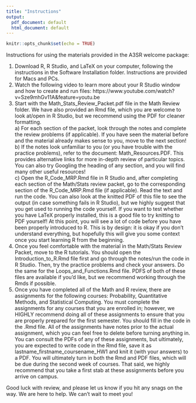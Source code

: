 ```yaml
---
title: "Instructions"
output:
  pdf_document: default
  html_document: default
---
```


```r
knitr::opts_chunk$set(echo = TRUE)
```
  
Instructions for using the materials provided in the A3SR welcome package:  

  1. Download R, R Studio, and LaTeX on your computer, following the instructions in the Software Installation folder. Instructions are provided for Macs and PCs.
  2. Watch the following video to learn more about your R Studio window and how to create and run files: https://www.youtube.com/watch?v=Sze9mhGv11A&feature=youtu.be 
  3. Start with the Math_Stats_Review_Packet.pdf file in the Math Review folder. We have also provided an Rmd file, which you are welcome to look at/open in R Studio, but we recommend using the PDF for cleaner formatting.  
    a) For each section of the packet, look through the notes and complete the review problems (if applicable). If you have seen the material before and the material already makes sense to you, move to the next section! 
    b) If the notes look unfamiliar to you (or you have trouble with the practice problems), refer to the document: Math_Resources.PDF. This provides alternative links for more in-depth review of particular topics. You can also try Googling the heading of any section, and you will find many other useful resources!  
    c) Open the R_Code_MRP.Rmd file in R Studio and, after completing each section of the Math/Stats review packet, go to the corresponding section of the R_Code_MRP.Rmd file (if applicable). Read the text and run the code. You can also look at the knitted PDF of this file to see the output (in case something fails in R Studio), but we highly suggest that you get used to running the code yourself. If you want to test whether you have LaTeX properly installed, this is a good file to try knitting to PDF yourself! At this point, you will see a lot of code before you have been properly introduced to R. This is by design: it is okay if you don't understand everything, but hopefully this will give you some context once you start learning R from the beginning.  
  4. Once you feel comfortable with the material in the Math/Stats Review Packet, move to the R tutorials. You should open the Introduction_to_R.Rmd file first and go through the notes/run the code in R Studio. Then, try the practice problems and check your answers. Do the same for the Loops_and_Functions.Rmd file. PDFS of both of these files are available if you'd like, but we recommend working through the Rmds if possible. 
  5. Once you have completed all of the Math and R review, there are assignments for the following courses: Probability, Quantitative Methods, and Statistical Computing. You must complete the assignments for any courses that you are enrolled in; however, we HIGHLY recommend doing all of these assignments to ensure that you are properly prepared for the first semester. You should fill in the code in the .Rmd file. All of the assignments have notes prior to the actual assignment, which you can feel free to delete before turning anything in. You can consult the PDFs of any of these assignments, but ultimately, you are expected to write code in the Rmd file, save it as lastname_firstname_coursename_HW1 and knit it (with your answers) to a PDF. You will ultimately turn in both the Rmd and PDF files, which will be due during the second week of courses. That said, we highly recommend that you take a first stab at these assignments before you arrive on campus.
  
Good luck with review, and please let us know if you hit any snags on the way. We are here to help. We can't wait to meet you!  